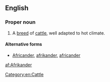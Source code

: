 {{also|afrikander}}
==English==

===Proper noun===
{{en-proper noun}}

# A [[breed]] of [[cattle]], well adapted to hot climate.

====Alternative forms====
*[[Africander]], [[afrikander]], [[africander]]

[[Category:en:Cattle]]

[[af:Afrikander]]